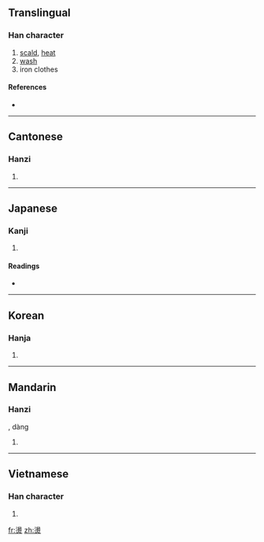 {{also|烫}}
==Translingual==

===Han character===
{{Han char|rn=86|rad=火|as=12|sn=16|four=3680<sub>9</sub>|canj=水竹火 (EHF)}}

# [[scald]], [[heat]]
# [[wash]]
# iron clothes

====References====
* {{Han ref|kx=0684.010|dkj=19435|dj=1096.040|hdz=32238.030|uh=71D9|ud=29145|bh=BF53|bd=48979}}

----

==Cantonese==

===Hanzi===
{{yue-hanzi|jyut=|y=tong3|sim=烫}}

# {{defn|Cantonese|sort=火12}}

----

==Japanese==

===Kanji===
{{ja-kanji|grade=|rs=火12}}

# {{defn|Japanese|sort=火12}}

====Readings====
* {{ja-readings|on=[[とう]] (tō), [[どう]] (dō)|kun=[[あたためる]] (atatameru)}}

----

==Korean==

===Hanja===
{{ko-hanja|hangeul=탕|eumhun=|rv=tang|mr=t'ang|y=thang}}

# {{defn|Korean|sort=火12}}

----

==Mandarin==

===Hanzi===
{{cmn-hanzi|sim=烫|pin=[[tàng]] ([[tang4]])|wg=t'ang<sup>4</sup>}}, dàng

# {{defn|Mandarin|sort=火12}}

----

==Vietnamese==

===Han character===
{{vi-hantu|[[năng]], [[nãng]], [[nắng]]|rs=火12}}

# {{defn|Vietnamese|sort=火12}}

[[fr:燙]]
[[zh:燙]]